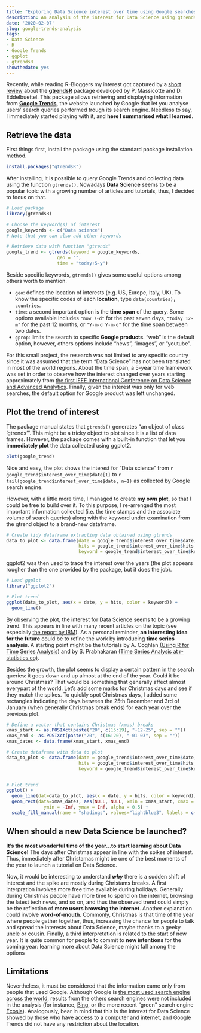 ```yaml
---
title: "Exploring Data Science interest over time using Google searches"
description: An analysis of the interest for Data Science using gtrendsR
date: '2020-02-07'
slug: google-trends-analysis
tags:
- Data Science
- R
- Google Trends
- ggplot
- gtrendsR
showthedate: yes
---
```


Recently, while reading R-Bloggers my interest got captured by a [short review](https://www.r-bloggers.com/fundatafriday-gtrendsr/) about the [**gtrendsR**](https://cran.r-project.org/web/packages/gtrendsR/gtrendsR.pdf) package developed by P. Massicotte and D. Eddelbuettel. This package allows retrieving and displaying information from [**Google Trends**](https://trends.google.com/trends), the website launched by Google that let you analyse users' search queries performed trough its search engine. Needless to say, I immediately started playing with it, and **here I summarised what I learned**.

## Retrieve the data

First things first, install the package using the standard package installation method. 

```r
install.packages("gtrendsR")
```

After installing, it is possible to query Google Trends and collecting data using the function ```gtrends()```. Nowadays **Data Science** seems to be a popular topic with a growing number of articles and tutorials, thus, I decided to focus on that.

```r
# Load package
library(gtrendsR)

# Choose the keyword(s) of interest
google_keywords <- c("Data science")
# Note that you can also add other keywords

# Retrieve data with function "gtrends"
google_trend <- gtrends(keyword = google_keywords,
                   geo = "",    
                   time = "today+5-y")

```

Beside specific keywords, ```gtrends()``` gives some useful options among others worth to mention.

- ```geo```: defines the location of interests (e.g. US, Europe, Italy, UK). To know the specific codes of each **location**, type ```data(countries); countries```.  
- ```time```: a second important option is the **time span** of the query. Some options available includes ```"now 7-d"``` for the past seven days, ```"today 12-m"``` for the past 12 months, or ```"Y-m-d Y-m-d"``` for the time span between two dates. 
- ```gprop```: limits the search to specific **Google products**. "web" is the default option, however, others options include "news", "images", or "youtube".

For this small project, the research was not limited to any specific country since it was assumed that the term "Data Science" has not been translated in most of the world regions. About the time span, a 5-year time framework was set in order to observe how the interest changed over years starting approximately from [the first IEEE International Conference on Data Science and Advanced Analytics](https://web.archive.org/web/20170329172857/http://datamining.it.uts.edu.au/conferences/dsaa14/). Finally, given the interest was only for web searches, the default option for Google product was left unchanged.

## Plot the trend of interest

The package manual states that ```gtrends()``` generates "an object of class 'gtrends'". This might be a tricky object to plot since it is a list of data frames. However, the package comes with a built-in function that let you **immediately plot** the data collected using ggplot2.

```r
plot(google_trend)
```

Nice and easy, the plot shows the interest for "Data science" from `r google_trend$interest_over_time$date[1]` to `r tail(google_trend$interest_over_time$date, n=1)` as collected by Google search engine.

However, with a little more time, I managed to create **my own plot**, so that I could be free to build over it. To this purpose, I re-arrenged the most important information collected (i.e. the time stamps and the associate volume of search queries) along with the keyword under examination from the gtrend object to a brand-new dataframe.

```r
# Create tidy dataframe extracting data obtained using gtrends
data_to_plot <- data.frame(date = google_trend$interest_over_time$date,
                           hits = google_trend$interest_over_time$hits,
                           keyword = google_trend$interest_over_time$keyword)
```

ggplot2 was then used to trace the interest over the years (the plot appears rougher than the one provided by the package, but it does the job).

```r
# Load ggplot
library("ggplot2")

# Plot trend
ggplot(data_to_plot, aes(x = date, y = hits, color = keyword)) +
  geom_line()
```

By observing the plot, the interest for Data Science seems to be a growing trend. This appears in line with many recent articles on the topic (see especially [the report by IBM](https://www.ibm.com/downloads/cas/3RL3VXGA)). As a personal reminder, **an interesting idea for the future** could be to refine the work by introducing **time series analysis**. A starting point might be the tutorials by A. Coghlan [(Using R for Time Series Analysis)](https://a-little-book-of-r-for-time-series.readthedocs.io/en/latest/src/timeseries.html) and by S. Prabhakaran [(Time Series Analysis at r-statistics.co)](http://r-statistics.co/Time-Series-Analysis-With-R.html). 

Besides the growth, the plot seems to display a certain pattern in the search queries: it goes down and up almost at the end of the year. Could it be around Christmas? That would be something that generally affect almost everypart of the world. Let's add some marks for Christmas days and see if they match the spikes. To quickly spot Christmas days, I added some rectangles indicating the days between the 25th December and 3rd of January (when generally Christmas break ends) for each year over the previous plot.

```r
# Define a vector that contains Christmas (xmas) breaks
xmas_start <- as.POSIXct(paste("20", c(15:19), "-12-25", sep = ""))
xmas_end <- as.POSIXct(paste("20", c(16:20), "-01-03", sep = ""))
xmas_dates <- data.frame(xmas_start, xmas_end)
```


```r
# Create dataframe with data to plot
data_to_plot <- data.frame(date = google_trend$interest_over_time$date,
                           hits = google_trend$interest_over_time$hits,
                           keyword = google_trend$interest_over_time$keyword)


# Plot trend
ggplot() +
  geom_line(dat=data_to_plot, aes(x = date, y = hits, color = keyword)) +
  geom_rect(data=xmas_dates, aes(NULL, NULL, xmin = xmas_start, xmax = xmas_end, fill = "lightblue3"), 
              ymin = -Inf, ymax = Inf, alpha = 0.5) +
  scale_fill_manual(name = "shadings", values="lightblue3", labels = c("25th Dec - 3rd Jan"))
```

## When should a new Data Science be launched?

**It's the most wonderful time of the year...to start learning about Data Science!** The days after Christmas appear in line with the spikes of interest. Thus, immediately after Christamas might be one of the best moments of the year to launch a tutorial on Data Science.

Now, it would be interesting to understand __*why*__ there is a sudden shift of interest and the spike  are mostly during Christams breaks. A first interpration involves more free time available during holidays. Generally during Christmas people have more time to spend on the internet, browsing the latest tech news, and so on, and thus the observed trend could simply be the reflection of **more users browsing the internet**. Another explanation could involve **word-of-mouth**. Commonly, Christmas is that time of the year where people gather together, thus, increasing the chance for people to talk and spread the interests about Data Science, maybe thanks to a geeky uncle or cousin. Finally, a third interpretation is related to the start of new year. It is quite common for people to commit to **new intentions** for the coming year: learning more about Data Science might fall among the options

## Limitations

Nevertheless, it must be considered that the information came only from  people that used Google. Although Google is [the most used search engine across the world](https://gs.statcounter.com/search-engine-market-share), results from the others search engines were not included in the analysis (for instance, [Bing](https://www.bing.com), or the more recent "green" search engine [Ecosia](https://www.ecosia.org/?c=en)). Analogously, bear in mind that this is the interest for Data Science showed by those who have access to a computer and internet, and Google Trends did not have any restriction about the location.


